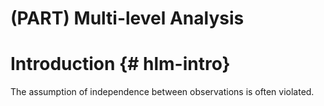 # (PART) Multi-level Analysis {-}

# Introduction {# hlm-intro}
The assumption of independence between observations is often violated. 
